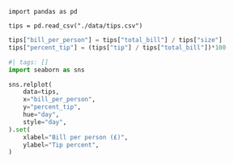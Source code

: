 
```.python
import pandas as pd

tips = pd.read_csv("./data/tips.csv")
```

```python
tips["bill_per_person"] = tips["total_bill"] / tips["size"]
tips["percent_tip"] = (tips["tip"] / tips["total_bill"])*100
```

```python
#| tags: []
import seaborn as sns

sns.relplot(
    data=tips,
    x="bill_per_person",
    y="percent_tip",
    hue="day",
    style="day",
).set(
    xlabel="Bill per person (£)",
    ylabel="Tip percent",
)
```

